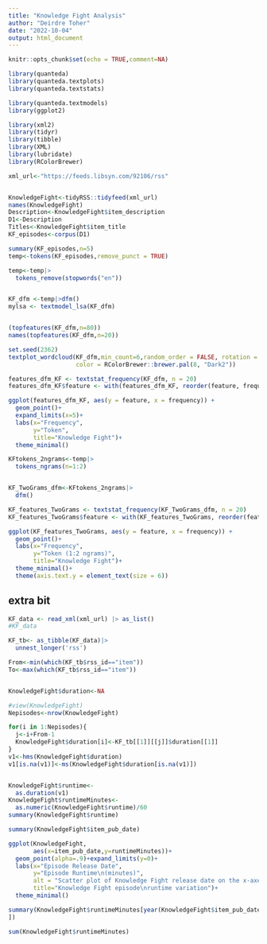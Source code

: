 ---
title: "Knowledge Fight Analysis"
author: "Deirdre Toher"
date: "2022-10-04"
output: html_document
---

```{r setup, include=FALSE}
knitr::opts_chunk$set(echo = TRUE,comment=NA)
```

```{r, echo=FALSE, warning=FALSE,message=FALSE}
library(quanteda)
library(quanteda.textplots)
library(quanteda.textstats)

library(quanteda.textmodels)
library(ggplot2)

library(xml2)
library(tidyr)
library(tibble)
library(XML)
library(lubridate)
library(RColorBrewer)
```
```{r, echo=FALSE, warning=FALSE,message=FALSE}
xml_url<-"https://feeds.libsyn.com/92106/rss"


KnowledgeFight<-tidyRSS::tidyfeed(xml_url)
names(KnowledgeFight)
Description<-KnowledgeFight$item_description
D1<-Description
Titles<-KnowledgeFight$item_title
KF_episodes<-corpus(D1)

summary(KF_episodes,n=5)
temp<-tokens(KF_episodes,remove_punct = TRUE)

temp<-temp|>
  tokens_remove(stopwords("en"))


KF_dfm <-temp|>dfm()
mylsa <- textmodel_lsa(KF_dfm)


(topfeatures(KF_dfm,n=80))
names(topfeatures(KF_dfm,n=20))
```

```{r, echo=FALSE}
set.seed(2362)
textplot_wordcloud(KF_dfm,min_count=6,random_order = FALSE, rotation = 0.25,
                   color = RColorBrewer::brewer.pal(8, "Dark2"))
```

```{r, echo=FALSE}
features_dfm_KF <- textstat_frequency(KF_dfm, n = 20)
features_dfm_KF$feature <- with(features_dfm_KF, reorder(feature, frequency))

ggplot(features_dfm_KF, aes(y = feature, x = frequency)) +
  geom_point()+
  expand_limits(x=5)+
  labs(x="Frequency",
       y="Token",
       title="Knowledge Fight")+
  theme_minimal()
```  
  
  
```{r, echo=FALSE}
KFtokens_2ngrams<-temp|>
  tokens_ngrams(n=1:2)


KF_TwoGrams_dfm<-KFtokens_2ngrams|>
  dfm()

KF_features_TwoGrams <- textstat_frequency(KF_TwoGrams_dfm, n = 20)
KF_features_TwoGrams$feature <- with(KF_features_TwoGrams, reorder(feature, frequency))

ggplot(KF_features_TwoGrams, aes(y = feature, x = frequency)) +
  geom_point()+
  labs(x="Frequency",
       y="Token (1:2 ngrams)",
       title="Knowledge Fight")+
  theme_minimal()+
  theme(axis.text.y = element_text(size = 6))
```


## extra bit

```{r, echo=FALSE}
KF_data <- read_xml(xml_url) |> as_list()
#KF_data

KF_tb<- as_tibble(KF_data)|>
  unnest_longer('rss')

From<-min(which(KF_tb$rss_id=="item"))
To<-max(which(KF_tb$rss_id=="item"))


KnowledgeFight$duration<-NA

#view(KnowledgeFight)
Nepisodes<-nrow(KnowledgeFight)

for(i in 1:Nepisodes){
  j<-i+From-1
  KnowledgeFight$duration[i]<-KF_tb[[1]][[j]]$duration[[1]]
}
v1<-hms(KnowledgeFight$duration)
v1[is.na(v1)]<-ms(KnowledgeFight$duration[is.na(v1)])


KnowledgeFight$runtime<-
  as.duration(v1)
KnowledgeFight$runtimeMinutes<-
  as.numeric(KnowledgeFight$runtime)/60
summary(KnowledgeFight$runtime)

summary(KnowledgeFight$item_pub_date)

ggplot(KnowledgeFight,
       aes(x=item_pub_date,y=runtimeMinutes))+
  geom_point(alpha=.9)+expand_limits(y=0)+
  labs(x="Episode Release Date",
       y="Episode Runtime\n(minutes)",
       alt = "Scatter plot of Knowledge Fight release date on the x-axes and of the runtime in minutes on the y-axes. The runtime varies from about 20 minutes up to approximately 110 minutes. These are adjacent episodes.",
       title="Knowledge Fight episode\nruntime variation")+
  theme_minimal()

summary(KnowledgeFight$runtimeMinutes[year(KnowledgeFight$item_pub_date)==2022
])

sum(KnowledgeFight$runtimeMinutes)
```

